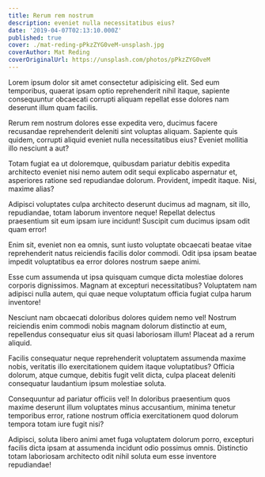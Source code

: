 ```yaml
---
title: Rerum rem nostrum
description: eveniet nulla necessitatibus eius? 
date: '2019-04-07T02:13:10.000Z'
published: true
cover: ./mat-reding-pPkzZYG0veM-unsplash.jpg
coverAuthor: Mat Reding
coverOriginalUrl: https://unsplash.com/photos/pPkzZYG0veM
---
```


Lorem ipsum dolor sit amet consectetur adipisicing elit. Sed eum temporibus, quaerat ipsam optio reprehenderit nihil itaque, sapiente consequuntur obcaecati corrupti aliquam repellat esse dolores nam deserunt illum quam facilis.

Rerum rem nostrum dolores esse expedita vero, ducimus facere recusandae reprehenderit deleniti sint voluptas aliquam. Sapiente quis quidem, corrupti aliquid eveniet nulla necessitatibus eius? Eveniet mollitia illo nesciunt a aut?

Totam fugiat ea ut doloremque, quibusdam pariatur debitis expedita architecto eveniet nisi nemo autem odit sequi explicabo aspernatur et, asperiores ratione sed repudiandae dolorum. Provident, impedit itaque. Nisi, maxime alias?

Adipisci voluptates culpa architecto deserunt ducimus ad magnam, sit illo, repudiandae, totam laborum inventore neque! Repellat delectus praesentium sit eum ipsam iure incidunt! Suscipit cum ducimus ipsam odit quam error!

Enim sit, eveniet non ea omnis, sunt iusto voluptate obcaecati beatae vitae reprehenderit natus reiciendis facilis dolor commodi. Odit ipsa ipsam beatae impedit voluptatibus ea error dolores nostrum saepe animi.

Esse cum assumenda ut ipsa quisquam cumque dicta molestiae dolores corporis dignissimos. Magnam at excepturi necessitatibus? Voluptatem nam adipisci nulla autem, qui quae neque voluptatum officia fugiat culpa harum inventore!

Nesciunt nam obcaecati doloribus dolores quidem nemo vel! Nostrum reiciendis enim commodi nobis magnam dolorum distinctio at eum, repellendus consequatur eius sit quasi laboriosam illum! Placeat ad a rerum aliquid.

Facilis consequatur neque reprehenderit voluptatem assumenda maxime nobis, veritatis illo exercitationem quidem itaque voluptatibus? Officia dolorum, atque cumque, debitis fugit velit dicta, culpa placeat deleniti consequatur laudantium ipsum molestiae soluta.

Consequuntur ad pariatur officiis vel! In doloribus praesentium quos maxime deserunt illum voluptates minus accusantium, minima tenetur temporibus error, ratione nostrum officia exercitationem quod dolorum tempora totam iure fugit nisi?

Adipisci, soluta libero animi amet fuga voluptatem dolorum porro, excepturi facilis dicta ipsam at assumenda incidunt odio possimus omnis. Distinctio totam laboriosam architecto odit nihil soluta eum esse inventore repudiandae!
